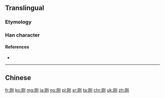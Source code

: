 {{also|剛}}
==Translingual==

===Etymology===
{{Han simp|剛|f=岡|t=冈}}

===Han character===
{{Han char|rn=18|rad=刀|as=04|sn=6|four=|canj=BKLN|ids=⿰[[冈]][[刂]]}}

====References====
* {{Han ref|kx=0137.301|hdz=10326.060|uh=521A|ud=21018}}

----

==Chinese==
{{zh-see|剛}}

[[fr:刚]]
[[ko:刚]]
[[mg:刚]]
[[ja:刚]]
[[no:刚]]
[[pl:刚]]
[[sr:刚]]
[[ta:刚]]
[[chr:刚]]
[[uk:刚]]
[[zh:刚]]